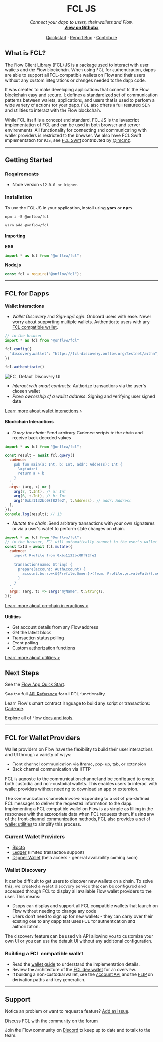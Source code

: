 <br />
<p align="center">
  <h1 align="center"> FCL JS</h1>
  <p align="center">
    <i>Connect your dapp to users, their wallets and Flow.</i>
    <br />
    <a href="https://github.com/onflow/fcl-js"><strong>View on Github»</strong></a>
    <br />
    <br />
    <a href="https://docs.onflow.org/fcl/tutorials/flow-app-quickstart/">Quickstart</a>
    ·
    <a href="https://github.com/onflow/fcl-js/issues">Report Bug</a>
    ·
    <a href="https://github.com/onflow/fcl-js/blob/master/CONTRIBUTING.md">Contribute</a>

  </p>
</p>

## What is FCL?

The Flow Client Library (FCL) JS is a package used to interact with user wallets and the Flow blockchain. When using FCL for authentication, dapps are able to support all FCL-compatible wallets on Flow and their users without any custom integrations or changes needed to the dapp code.

It was created to make developing applications that connect to the Flow blockchain easy and secure. It defines a standardized set of communication patterns between wallets, applications, and users that is used to perform a wide variety of actions for your dapp. FCL also offers a full featured SDK and utilities to interact with the Flow blockchain.

While FCL itself is a concept and standard, FCL JS is the javascript implementation of FCL and can be used in both browser and server environments. All functionality for connecting and communicating with wallet providers is restricted to the browser. We also have FCL Swift implementation for iOS, see [FCL Swift](https://github.com/zed-io/fcl-swift) contributed by [@lmcmz](https://github.com/lmcmz).

---
## Getting Started

### Requirements
-  Node version `v12.0.0 or higher`.

### Installation

To use the FCL JS in your application, install using **yarn** or **npm**

```shell
npm i -S @onflow/fcl
```

```shell
yarn add @onflow/fcl
```
#### Importing

**ES6**
```js
import * as fcl from "@onflow/fcl";
```
**Node.js**
```js
const fcl = require("@onflow/fcl");
```
---
## FCL for Dapps
#### Wallet Interactions

- *Wallet Discovery* and *Sign-up/Login*: Onboard users with ease. Never worry about supporting multiple wallets. 
Authenticate users with any [FCL compatible wallet](#current-wallet-providers).
```js
// in the browser
import * as fcl from "@onflow/fcl"

fcl.config({
  "discovery.wallet": "https://fcl-discovery.onflow.org/testnet/authn", // Endpoint set to Testnet
})

fcl.authenticate()
```
![FCL Default Discovery UI](images/fcl-discovery-screenshot.jpg)


- *Interact with smart contracts*: Authorize transactions via the user's chosen wallet 
- *Prove ownership of a wallet address*: Signing and verifying user signed data

[Learn more about wallet interactions >](https://docs.onflow.org/fcl/reference/api/#wallet-interactions)

#### Blockchain Interactions
- *Query the chain*: Send arbitrary Cadence scripts to the chain and receive back decoded values
```js
import * as fcl from "@onflow/fcl";

const result = await fcl.query({
  cadence: `
    pub fun main(a: Int, b: Int, addr: Address): Int {
      log(addr)
      return a + b
    }
  `,
  args: (arg, t) => [
    arg(7, t.Int), // a: Int
    arg(6, t.Int), // b: Int
    arg("0xba1132bc08f82fe2", t.Address), // addr: Address
  ],
});
console.log(result); // 13
```
- *Mutate the chain*: Send arbitrary transactions with your own signatures or via a user's wallet to perform state changes on chain.
```js
import * as fcl from "@onflow/fcl";
// in the browser, FCL will automatically connect to the user's wallet to request signatures to run the transaction
const txId = await fcl.mutate({
  cadence: `
    import Profile from 0xba1132bc08f82fe2
    
    transaction(name: String) {
      prepare(account: AuthAccount) {
        account.borrow<&{Profile.Owner}>(from: Profile.privatePath)!.setName(name)
      }
    }
  `,
  args: (arg, t) => [arg("myName", t.String)],
});
```

[Learn more about on-chain interactions >](https://docs.onflow.org/fcl/reference/api/#on-chain-interactions)

#### Utilities
- Get account details from any Flow address
- Get the latest block
- Transaction status polling
- Event polling
- Custom authorization functions

[Learn more about utilities >](https://docs.onflow.org/fcl/reference/api/#pre-built-interactions)


## Next Steps

See the [Flow App Quick Start](https://docs.onflow.org/flow-js-sdk/flow-app-quickstart).

See the full [API Reference](https://docs.onflow.org/fcl/api/) for all FCL functionality.

Learn Flow's smart contract language to build any script or transactions: [Cadence](https://docs.onflow.org/cadence/).

Explore all of Flow [docs and tools](https://docs.onflow.org).


---
## FCL for Wallet Providers
Wallet providers on Flow have the flexibility to build their user interactions and UI through a variety of ways:
- Front channel communication via Iframe, pop-up, tab, or extension
- Back channel communication via HTTP

FCL is agnostic to the communication channel and be configured to create both custodial and non-custodial wallets. This enables users to interact with wallet providers without needing to download an app or extension.

The communication channels involve responding to a set of pre-defined FCL messages to deliver the requested information to the dapp.  Implementing a FCL compatible wallet on Flow is as simple as filling in the responses with the appropriate data when FCL requests them. If using any of the front-channel communication methods, FCL also provides a set of [wallet utilities](https://github.com/onflow/fcl-js/blob/master/packages/fcl/src/wallet-utils/index.js) to simplify this process.


### Current Wallet Providers
- [Blocto](https://blocto.portto.io/en/)
- [Ledger](https://ledger.com) (limited transaction support)
- [Dapper Wallet](https://www.meetdapper.com/) (beta access - general availability coming soon)

### Wallet Discovery
It can be difficult to get users to discover new wallets on a chain. To solve this, we created a wallet discovery service that can be configured and accessed through FCL to display all available Flow wallet providers to the user. This means:
- Dapps can display and support all FCL compatible wallets that launch on Flow without needing to change any code
- Users don't need to sign up for new wallets - they can carry over their existing one to any dapp that uses FCL for authentication and authorization.

The discovery feature can be used via API allowing you to customize your own UI or you can use the default UI without any additional configuration.

### Building a FCL compatible wallet

- Read the [wallet guide](https://github.com/onflow/fcl-js/blob/master/packages/fcl/src/wallet-provider-spec/draft-v3.md) to understand the implementation details.
- Review the architecture of the [FCL dev wallet](https://github.com/onflow/fcl-dev-wallet) for an overview.
- If building a non-custodial wallet, see the [Account API](https://github.com/onflow/flow-account-api) and the [FLIP](https://github.com/onflow/flow/pull/727) on derivation paths and key generation.

---

## Support

Notice an problem or want to request a feature? [Add an issue](https://github.com/onflow/flow-js-sdk/issues).

Discuss FCL with the community on the [forum](https://forum.onflow.org/c/developer-tools/flow-fcl/22).

Join the Flow community on [Discord](https://discord.gg/k6cZ7QC) to keep up to date and to talk to the team.
